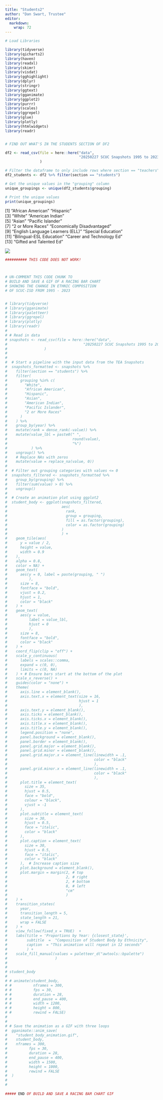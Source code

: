 ```yaml
---
title: "Students2"
author: "Dan Swart, Trustee"
editor: 
  markdown: 
    wrap: 72
---
```


```r
# Load Libraries

library(tidyverse)
library(qicharts2)
library(haven)
library(readxl)
library(skimr)
library(visdat)
library(gghighlight)
library(dplyr)
library(stringr)
library(ggtext)
library(gganimate)
library(ggplot2)
library(purrr)
library(scales)
library(ggrepel)
library(glue)
library(plotly)
library(htmlwidgets)
library(readr)


# FIND OUT WHAT'S IN THE STUDENTS SECTION OF DF2

df2 <- read_csv(file = here::here("data",
                                  "20250227 SCUC Snapshots 1995 to 2023-LONG.csv")
                )

# Filter the dataframe to only include rows where section == "teachers"
df2_students <- df2 %>% filter(section == "students")

# Get the unique values in the "grouping" column
unique_groupings <- unique(df2_students$grouping)

# Print the unique values
print(unique_groupings)

```

\[1\] "African American" "Hispanic"\
\[3\] "White" "American Indian"\
\[5\] "Asian" "Pacific Islander"\
\[7\] "2 or More Races" "Economically Disadvantaged"\
\[9\] "English Language Learners (ELL)" "Special Education"\
\[11\] "Bilingual-ESL Education" "Career and Technology Ed"\
\[13\] "Gifted and Talented Ed"

![](gif/student-composition-racing-bar-1995-2023.gif)

```r

########## THIS CODE DOES NOT WORK!



# UN-COMMENT THIS CODE CHUNK TO
# BUILD AND SAVE A GIF OF A RACING BAR CHART
# SHOWING THE CHANGE IN ETHNIC COMPOSITION
# OF SCUC-ISD FROM 1995 - 2023


# library(tidyverse)
# library(gganimate)
# library(paletteer)
# library(ggrepel)
# library(plotly)
# library(readr)
# 
# # Read in data
# snapshots <- read_csv(file = here::here("data",
#                                   "20250227 SCUC Snapshots 1995 to 2023-LONG.csv")
#                 )
# 
# 
#  # Start a pipeline with the input data from the TEA Snapshots
#  snapshots_formatted <- snapshots %>%
#    filter(section == "students") %>%
#    filter(
#      grouping %in% c(
#        "White",
#        "African American",
#        "Hispanic",
#        "Asian",
#        "American Indian",
#        "Pacific Islander",
#        "2 or More Races"
#      )
#    ) %>%
#    group_by(year) %>%
#    mutate(rank = dense_rank(-value)) %>%
#    mutate(value_lbl = paste0(" ",
#                              round(value),
#                              "%")
#           ) %>%
#    ungroup() %>%
#    # Replace NAs with zeros
#    mutate(value = replace_na(value, 0))
# 
#  # Filter out grouping categories with values <= 0
#  snapshots_filtered <- snapshots_formatted %>%
#    group_by(grouping) %>%
#    filter(sum(value) > 0) %>%
#    ungroup()
# 
#  # Create an animation plot using ggplot2
#  student_body <- ggplot(snapshots_filtered,
#                         aes(
#                           rank,
#                           group = grouping,
#                           fill = as.factor(grouping),
#                           color = as.factor(grouping)
#                         )
#                         ) +
#    geom_tile(aes(
#      y = value / 2,
#      height = value,
#      width = 0.9
#    ),
#    alpha = 0.8,
#    color = NA) +
#    geom_text(
#      aes(y = 0, label = paste(grouping, " ")
#          ),
#      size = 8,
#      fontface = "bold",
#      vjust = 0.2,
#      hjust = 1,
#      color = "black"
#    ) +
#    geom_text(
#      aes(y = value,
#          label = value_lbl,
#          hjust = 0
#          ),
#      size = 8,
#      fontface = "bold",
#      color = "black"
#    ) +
#    coord_flip(clip = "off") +
#    scale_y_continuous(
#      labels = scales::comma,
#      expand = c(0, 0),
#      limits = c(0, NA)
#    ) + # Ensure bars start at the bottom of the plot
#    scale_x_reverse() +
#    guides(color = "none") +
#    theme(
#      axis.line = element_blank(),
#      axis.text.x = element_text(size = 16,
#                                 hjust = 1
#                                 ),
#      axis.text.y = element_blank(),
#      axis.ticks = element_blank(),
#      axis.ticks.x = element_blank(),
#      axis.title.x = element_blank(),
#      axis.title.y = element_blank(),
#      legend.position = "none",
#      panel.background = element_blank(),
#      panel.border = element_blank(),
#      panel.grid.major = element_blank(),
#      panel.grid.minor = element_blank(),
#      panel.grid.major.x = element_line(linewidth = .1,
#                                        color = "black"
#                                        ),
#      panel.grid.minor.x = element_line(linewidth = .1,
#                                        color = "black"
#                                        ),
#      plot.title = element_text(
#        size = 35,
#        hjust = 0.5,
#        face = "bold",
#        colour = "black",
#        vjust = -1
#      ),
#      plot.subtitle = element_text(
#        size = 30,
#        hjust = 0.5,
#        face = "italic",
#        color = "black"
#      ),
#      plot.caption = element_text(
#        size = 30,
#        hjust = 0.5,
#        face = "italic",
#        color = "black"
#      ),  # Increase caption size
#      plot.background = element_blank(),
#      plot.margin = margin(2, # top
#                           2, # right
#                           2, # bottom
#                           8, # left
#                           "cm"
#                           )
#    ) +
#    transition_states(
#      year,
#      transition_length = 5,
#      state_length = 21,
#      wrap = FALSE
#    ) +
#    view_follow(fixed_x = TRUE)  +
#    labs(title = 'Proportions by Year: {closest_state}',
#         subtitle  =  "Composition of Student Body by Ethnicity",
#         caption  = "This animation will repeat in 12 seconds"
#         ) +
#    scale_fill_manual(values = paletteer_d("awtools::bpalette")
#                      )
# 
# 
# student_body
# 
# # animate(student_body,
# #          nframes = 300,
# #          fps = 30,
# #          duration = 28,
# #          end_pause = 400,
# #          width = 1200,
# #          height = 800,
# #          rewind = FALSE)
# 
# 
# # Save the animation as a GIF with three loops
#  gganimate::anim_save(
#    "student_body_animation.gif",
#    student_body,
#    nframes = 300,
#          fps = 30,
#          duration = 28,
#          end_pause = 400,
#          width = 1500,
#          height = 1000,
#          rewind = FALSE
#  )
# 
#  
 
##### END OF BUILD AND SAVE A RACING BAR CHART GIF
 
 
```
